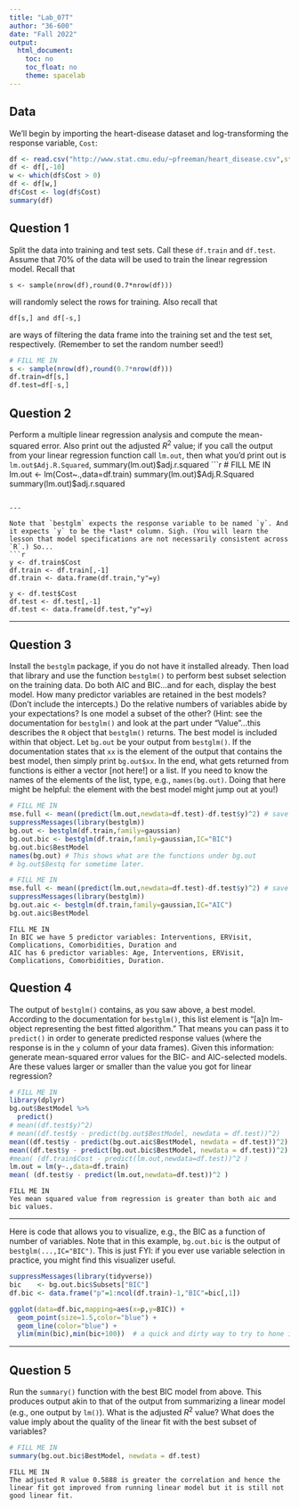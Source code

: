 ```yaml
---
title: "Lab_07T"
author: "36-600"
date: "Fall 2022"
output: 
  html_document:
    toc: no
    toc_float: no
    theme: spacelab
---
```


## Data

We'll begin by importing the heart-disease dataset and log-transforming the response variable, `Cost`:
```r
df <- read.csv("http://www.stat.cmu.edu/~pfreeman/heart_disease.csv",stringsAsFactors=TRUE)
df <- df[,-10]
w <- which(df$Cost > 0)
df <- df[w,]
df$Cost <- log(df$Cost)
summary(df)
```

## Question 1

Split the data into training and test sets. Call these `df.train` and `df.test`. Assume that 70% of the data will be used to train the linear regression model. Recall that
```
s <- sample(nrow(df),round(0.7*nrow(df)))
```
will randomly select the rows for training. Also recall that
```
df[s,] and df[-s,]
```
are ways of filtering the data frame into the training set and the test set, respectively. (Remember to set the random number seed!)
```r
# FILL ME IN
s <- sample(nrow(df),round(0.7*nrow(df)))
df.train=df[s,]
df.test=df[-s,]
```

## Question 2

Perform a multiple linear regression analysis and compute the mean-squared error. Also print out the adjusted $R^2$ value; if you call the output from your linear regression function call `lm.out`, then what you'd print out is `lm.out$Adj.R.Squared`, summary(lm.out)$adj.r.squared
```r
# FILL ME IN
lm.out <- lm(Cost~.,data=df.train)
summary(lm.out)$Adj.R.Squared
summary(lm.out)$adj.r.squared

```

---

Note that `bestglm` expects the response variable to be named `y`. And it expects `y` to be the *last* column. Sigh. (You will learn the lesson that model specifications are not necessarily consistent across `R`.) So...
```r
y <- df.train$Cost
df.train <- df.train[,-1]
df.train <- data.frame(df.train,"y"=y)

y <- df.test$Cost
df.test <- df.test[,-1]
df.test <- data.frame(df.test,"y"=y)
```

---

## Question 3

Install the `bestglm` package, if you do not have it installed already. Then load that library and use the function `bestglm()` to perform best subset selection on the training data. Do both AIC and BIC...and for each, display the best model. How many predictor variables are retained in the best models? (Don't include the intercepts.) Do the relative numbers of variables abide by your expectations? Is one model a subset of the other? (Hint: see the documentation for `bestglm()` and look at the part under "Value"...this describes the `R` object that `bestglm()` returns. The best model is included within that object. Let `bg.out` be your output from `bestglm()`. If the documentation states that `xx` is the element of the output that contains the best model, then simply print `bg.out$xx`. In the end, what gets returned from functions is either a vector [not here!] or a list. If you need to know the names of the elements of the list, type, e.g., `names(bg.out)`. Doing that here might be helpful: the element with the best model might jump out at you!)
```r
# FILL ME IN
mse.full <- mean((predict(lm.out,newdata=df.test)-df.test$y)^2) # save for later
suppressMessages(library(bestglm))
bg.out <- bestglm(df.train,family=gaussian)
bg.out.bic <- bestglm(df.train,family=gaussian,IC="BIC")
bg.out.bic$BestModel
names(bg.out) # This shows what are the functions under bg.out
# bg.out$Bestq for sometime later.
```
```r
# FILL ME IN
mse.full <- mean((predict(lm.out,newdata=df.test)-df.test$y)^2) # save for later
suppressMessages(library(bestglm))
bg.out.aic <- bestglm(df.train,family=gaussian,IC="AIC")
bg.out.aic$BestModel
```


```
FILL ME IN
In BIC we have 5 predictor variables: Interventions, ERVisit, Complications, Comorbidities, Duration and
AIC has 6 predictor variables: Age, Interventions, ERVisit, Complications, Comorbidities, Duration.
```

## Question 4

The output of `bestglm()` contains, as you saw above, a best model. According to the documentation for `bestglm()`, this list element is "[a]n lm-object representing the best fitted algorithm." That means you can pass it to `predict()` in order to generate predicted response values (where the response is in the `y` column of your data frames). Given this information: generate mean-squared error values for the BIC- and AIC-selected models. Are these values larger or smaller than the value you got for linear regression?
```r
# FILL ME IN
library(dplyr)
bg.out$BestModel %>%
  predict()
# mean((df.test$y)^2)
# mean((df.test$y - predict(bg.out$BestModel, newdata = df.test))^2) 
mean((df.test$y - predict(bg.out.aic$BestModel, newdata = df.test))^2) 
mean((df.test$y - predict(bg.out.bic$BestModel, newdata = df.test))^2) 
#mean( (df.train$Cost - predict(lm.out,newdata=df.test))^2 )
lm.out = lm(y~.,data=df.train) 
mean( (df.test$y - predict(lm.out,newdata=df.test))^2 )
```
```
FILL ME IN
Yes mean squared value from regression is greater than both aic and bic values.
```

---

Here is code that allows you to visualize, e.g., the BIC as a function of number of variables. Note that in this example, `bg.out.bic` is the output of `bestglm(...,IC="BIC")`. This is just FYI: if you ever use variable selection in practice, you might find this visualizer useful.

```r
suppressMessages(library(tidyverse))
bic    <- bg.out.bic$Subsets["BIC"]
df.bic <- data.frame("p"=1:ncol(df.train)-1,"BIC"=bic[,1])

ggplot(data=df.bic,mapping=aes(x=p,y=BIC)) +
  geom_point(size=1.5,color="blue") +
  geom_line(color="blue") +
  ylim(min(bic),min(bic+100))  # a quick and dirty way to try to hone in on the right range to see minimum.
```

---

## Question 5

Run the `summary()` function with the best BIC model from above. This produces output akin to that of the output from summarizing a linear model (e.g., one output by `lm()`). What is the adjusted $R^2$ value? What does the value imply about the quality of the linear fit with the best subset of variables?
```r
# FILL ME IN
summary(bg.out.bic$BestModel, newdata = df.test)
```
```
FILL ME IN
The adjusted R value 0.5888 is greater the correlation and hence the linear fit got improved from running linear model but it is still not good linear fit.
```
